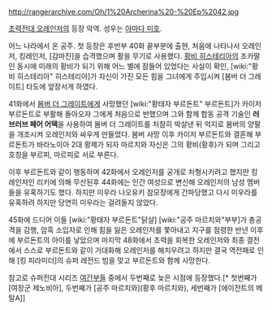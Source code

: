 http://rangerarchive.com/Oh/1%20Archerina%20-%20Ep%2042.jpg

[[초력전대 오레인저]]의 등장 악역. 성우는 [[야마다 미호]].

어느 나라에서 온 공주. 첫 등장은 후반부 40화 끝부분에 출현, 처음에 나타나서 오레인저, 킹레인저, [감마진]을 습격했으며 활을 무기로 사용했다. [[황비 히스테리아]]의 조카딸인 동시에 미래의 황비가 되기 위해 어느 별에 잠들어 있었다는 사실이 확인, [wiki:"황비 히스테리아" 히스테리아]가 자신이 가진 모든 힘을 그녀에게 주입시켜 [봄버 더 그레이트] 타도에 앞장서게 하였다.

41화에서 [[봄버 더 그레이트]]에게 사망했던 [wiki:"황태자 부르돈트" 부르돈트]가 카이저 부르돈트로 부활해 돌아오자 그에게 처음으로 반했으며 그와 함께 합동 공격 기술인 '''러브러브 페어 어택'''을 사용하여 봄버 더 그레이트를 처참히 박살낸 뒤 억지로 봄버의 양팔을 개조시켜 오레인저와 싸우게 만들었다. 봄버 사망 이후 카이저 부르돈트와 결혼해 부르돈트가 바라노이아 2대 황제가 되자 마르치와 자신은 그의 황비(황후)가 되며 그리고 호칭을 부르피, 마르피로 서로 부른다.

이후 부르돈트와 같이 행동하며 42화에서 오레인저를 공개로 처형시키려고 했지만 킹 레인저인 리키에 의해 무산된후 44화에는 인간 여성으로 변신해 오레인저의 남성 멤버들을 유혹하기도 했다. 하지만 미우라 나오유키 참모장에게 간파당했고 다시 미우라를 유혹하려 하지만 당연히 미우라는 걸려들지 않았다. 

45화에 드디어 이들 [wiki:"황태자 부르돈트"닭살] [wiki:"공주 마르치와"부부]가 총공격을 감행, 암흑 소입자로 인해 힘을 잃은 오레인저를 쫓아내고 지구를 점령한 반년 이후에 부르돈트의 아이를 낳았으며 마지막 48화에서 초력을 회복한 오레인저와 최종 결전에서 스스로 부르돈트와 같이 거대화해 오레인저를 해치우려고 하지만 결국 역전패로 인해 [킹 피라미더]의 슈퍼 레전드 빔을 맞고 부르돈트와 함께 사망한다.

참고로 슈퍼전대 시리즈 [[여간부]]들 중에서 두번째로 늦은 시점에 등장했다.[* 첫번째가 [여장군 제노비아], 두번째가 [공주 마르치와](황후 마르치와), 세번째가 [에이전트의 메탈A]]
